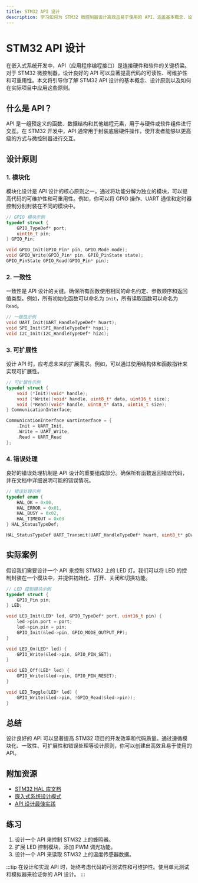 ```yaml
---
title: STM32 API 设计
description: 学习如何为 STM32 微控制器设计高效且易于使用的 API，涵盖基本概念、设计原则和实际应用案例。
---
```


# STM32 API 设计

在嵌入式系统开发中，API（应用程序编程接口）是连接硬件和软件的关键桥梁。对于 STM32 微控制器，设计良好的 API 可以显著提高代码的可读性、可维护性和可重用性。本文将引导你了解 STM32 API 设计的基本概念、设计原则以及如何在实际项目中应用这些原则。

## 什么是 API？

API 是一组预定义的函数、数据结构和其他编程元素，用于与硬件或软件组件进行交互。在 STM32 开发中，API 通常用于封装底层硬件操作，使开发者能够以更高级的方式与微控制器进行交互。

## 设计原则

### 1. 模块化

模块化设计是 API 设计的核心原则之一。通过将功能分解为独立的模块，可以提高代码的可维护性和可重用性。例如，你可以将 GPIO 操作、UART 通信和定时器控制分别封装在不同的模块中。

```c
// GPIO 模块示例
typedef struct {
    GPIO_TypeDef* port;
    uint16_t pin;
} GPIO_Pin;

void GPIO_Init(GPIO_Pin* pin, GPIO_Mode mode);
void GPIO_Write(GPIO_Pin* pin, GPIO_PinState state);
GPIO_PinState GPIO_Read(GPIO_Pin* pin);
```

### 2. 一致性

一致性是 API 设计的关键。确保所有函数使用相同的命名约定、参数顺序和返回值类型。例如，所有初始化函数可以命名为 `Init`，所有读取函数可以命名为 `Read`。

```c
// 一致性示例
void UART_Init(UART_HandleTypeDef* huart);
void SPI_Init(SPI_HandleTypeDef* hspi);
void I2C_Init(I2C_HandleTypeDef* hi2c);
```

### 3. 可扩展性

设计 API 时，应考虑未来的扩展需求。例如，可以通过使用结构体和函数指针来实现可扩展性。

```c
// 可扩展性示例
typedef struct {
    void (*Init)(void* handle);
    void (*Write)(void* handle, uint8_t* data, uint16_t size);
    void (*Read)(void* handle, uint8_t* data, uint16_t size);
} CommunicationInterface;

CommunicationInterface uartInterface = {
    .Init = UART_Init,
    .Write = UART_Write,
    .Read = UART_Read
};
```

### 4. 错误处理

良好的错误处理机制是 API 设计的重要组成部分。确保所有函数返回错误代码，并在文档中详细说明可能的错误情况。

```c
// 错误处理示例
typedef enum {
    HAL_OK = 0x00,
    HAL_ERROR = 0x01,
    HAL_BUSY = 0x02,
    HAL_TIMEOUT = 0x03
} HAL_StatusTypeDef;

HAL_StatusTypeDef UART_Transmit(UART_HandleTypeDef* huart, uint8_t* pData, uint16_t Size, uint32_t Timeout);
```

## 实际案例

假设我们需要设计一个 API 来控制 STM32 上的 LED 灯。我们可以将 LED 的控制封装在一个模块中，并提供初始化、打开、关闭和切换功能。

```c
// LED 控制模块示例
typedef struct {
    GPIO_Pin pin;
} LED;

void LED_Init(LED* led, GPIO_TypeDef* port, uint16_t pin) {
    led->pin.port = port;
    led->pin.pin = pin;
    GPIO_Init(&led->pin, GPIO_MODE_OUTPUT_PP);
}

void LED_On(LED* led) {
    GPIO_Write(&led->pin, GPIO_PIN_SET);
}

void LED_Off(LED* led) {
    GPIO_Write(&led->pin, GPIO_PIN_RESET);
}

void LED_Toggle(LED* led) {
    GPIO_Write(&led->pin, !GPIO_Read(&led->pin));
}
```

## 总结

设计良好的 API 可以显著提高 STM32 项目的开发效率和代码质量。通过遵循模块化、一致性、可扩展性和错误处理等设计原则，你可以创建出高效且易于使用的 API。

## 附加资源

- [STM32 HAL 库文档](https://www.st.com/en/embedded-software/stm32cube-mcu-packages.html)
- [嵌入式系统设计模式](https://www.embedded.com/design-patterns-for-embedded-systems/)
- [API 设计最佳实践](https://www.martinfowler.com/articles/design-patterns-api.html)

## 练习

1. 设计一个 API 来控制 STM32 上的蜂鸣器。
2. 扩展 LED 控制模块，添加 PWM 调光功能。
3. 设计一个 API 来读取 STM32 上的温度传感器数据。

:::tip
在设计和实现 API 时，始终考虑代码的可测试性和可维护性。使用单元测试和模拟器来验证你的 API 设计。
:::
